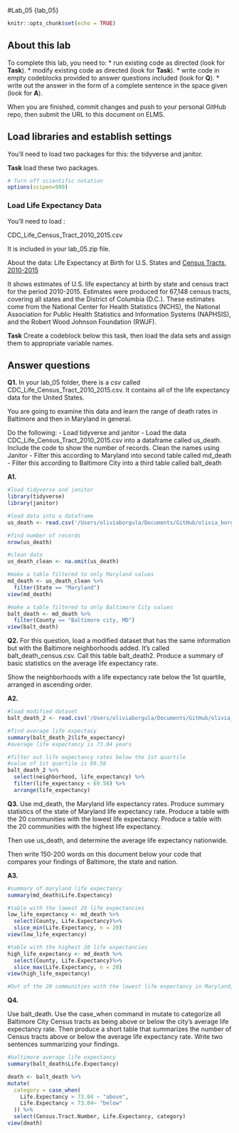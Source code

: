 #Lab_05  {lab_05}

```r
knitr::opts_chunk$set(echo = TRUE)
```

## About this lab

To complete this lab, you need to:
* run existing code as directed (look for **Task**).
* modify existing code as directed (look for **Task**).
* write code in empty codeblocks provided to answer questions included (look for **Q**).
* write out the answer in the form of a complete sentence in the space given (look for **A**).

When you are finished, commit changes and push to your personal GitHub repo, then submit the URL to this document on ELMS.

## Load libraries and establish settings

You'll need to load two packages for this: the tidyverse and janitor.

**Task** load these two packages.

```r
# Turn off scientific notation
options(scipen=999)
```

### Load Life Expectancy Data

You'll need to load :

CDC_Life_Census_Tract_2010_2015.csv

It is included in your lab_05.zip file.

About the data: 
Life Expectancy at Birth for U.S. States and [Census Tracts, 2010-2015](https://www.cdc.gov/nchs/data-visualization/life-expectancy/index.html) 

It shows estimates of U.S. life expectancy at birth by state and census tract for the period 2010-2015. Estimates were produced for 67,148 census tracts, covering all states and the District of Columbia (D.C.). These estimates come from the National Center for Health Statistics (NCHS), the National Association for Public Health Statistics and Information Systems (NAPHSIS), and the Robert Wood Johnson Foundation (RWJF).


**Task** Create a codeblock below this task, then load the data sets and assign them to appropriate variable names. 

## Answer questions

**Q1.** In your lab_05 folder, there is a csv called CDC_Life_Census_Tract_2010_2015.csv.  It contains all of the life expectancy data for the United States.

You are going to examine this data and learn the range of death rates in Baltimore and then in Maryland in general.

Do the following:
-  Load tidyverse and janitor
-  Load the data CDC_Life_Census_Tract_2010_2015.csv into a dataframe called us_death. 
Include the code to show the number of records. Clean the names using Janitor
-  Filter this according to Maryland into second table called md_death
-  Filter this according to Baltimore City into a third table called balt_death

**A1.**

```r
#load tidyverse and janitor
library(tidyverse)
library(janitor)

#load data into a dataframe
us_death <- read.csv('/Users/oliviaborgula/Documents/GitHub/olivia_borgula_jour472/lab_05/CDC_Life_Census_Tract_2010_2015.csv') %>% as.data.frame()

#find number of records
nrow(us_death)

#clean data
us_death_clean <- na.omit(us_death)

#make a table filtered to only Maryland values
md_death <- us_death_clean %>%
  filter(State == "Maryland")
view(md_death)

#make a table filtered to only Baltimore City values
balt_death <- md_death %>%
  filter(County == "Baltimore city, MD")
view(balt_death)
```

**Q2.** 
For this question, load a modified dataset that has the same information but with the Baltimore neighborhoods added. It's called balt_death_census.csv. Call this table balt_death2. 
Produce a summary of basic statistics on the average life expectancy rate.

Show the neighborhoods with a life expectancy rate below the 1st quartile, arranged in ascending order. 


**A2.** 
```r
#load modified dataset
balt_death_2 <- read.csv('/Users/oliviaborgula/Documents/GitHub/olivia_borgula_jour472/lab_05/balt_death_census.csv') %>% as.data.frame()

#find average life expectacy
summary(balt_death_2$life_expectancy)
#average life expectancy is 73.04 years 

#filter out life expectancy rates below the 1st quartile 
#value of 1st quartile is 69.58
balt_death_2 %>%
  select(neighborhood, life_expectancy) %>%
  filter(life_expectancy < 69.58) %>%
  arrange(life_expectancy)

```

**Q3.** Use md_death, the Maryland life expectancy rates.
Produce summary statistics of the state of Maryland life expectancy rate. 
Produce a table with the 20 communities with the lowest life expectancy. 
Produce a table with the 20 communities with the highest life expectancy. 

Then use us_death, and determine the average life expectancy nationwide.

Then write 150-200 words on this document below your code that compares your findings of Baltimore, the state and nation. 

**A3.**

```r
#summary of maryland life expectancy 
summary(md_death$Life.Expectancy)

#table with the lowest 20 life expectancies 
low_life_expectancy <- md_death %>%
  select(County, Life.Expectancy)%>%
  slice_min(Life.Expectancy, n = 20)
view(low_life_expectancy)

#table with the highest 20 life expectancies 
high_life_expectancy <- md_death %>%
  select(County, Life.Expectancy)%>%
  slice_max(Life.Expectancy, n = 20)
view(high_life_expectancy)

#Out of the 20 communities with the lowest life expectancy in Maryland, 19 are in Baltimore City, ranging from 62.6 years to 67.4 years. On the other hand, 18 out of the 20 communities with the highest life expectancies are located in Montgomery County, with the highest being about 96 years. Prince George's County and Baltimore County are also among the top 20 life expectancies in the state. 
```

**Q4.**

Use balt_death. Use the case_when command in mutate to categorize all Baltimore City Census tracts as being above or below the city's average life expectancy rate. 
Then produce a short table that summarizes the number of Census tracts above or below the average life expectancy rate. Write two sentences summarizing your findings.


```r
#baltimore average life expectancy
summary(balt_death$Life.Expectancy)

death <- balt_death %>%
mutate(
  category = case_when(
    Life.Expectancy > 73.04 ~ "above",
    Life.Expectancy < 73.04~ "below"
  )) %>%
  select(Census.Tract.Number, Life.Expectancy, category)
view(death)
```


